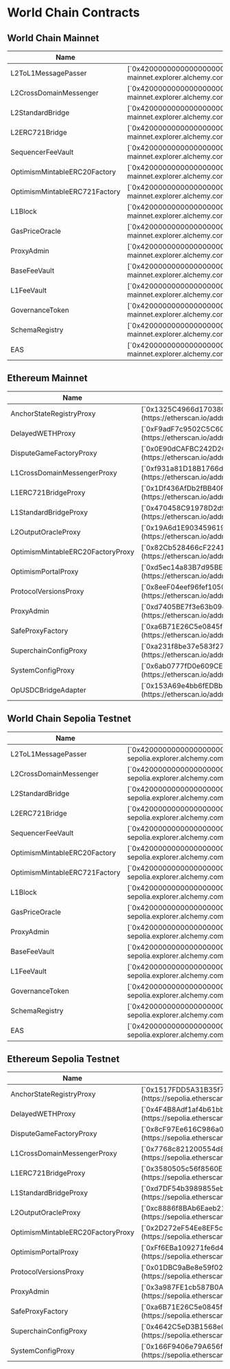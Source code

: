 # World Chain Contracts

## World Chain Mainnet 

<table>
  <thead>
    <tr>
      <th>Name</th>
      <th>Address</th>
    </tr>
  </thead>
  <tbody>
    <tr>
      <td className="align-middle">L2ToL1MessagePasser</td>
      <td className="align-middle">[`0x4200000000000000000000000000000000000016`](https://worldchain-mainnet.explorer.alchemy.com/address/0x4200000000000000000000000000000000000016)</td>
    </tr>
    <tr>
      <td className="align-middle">L2CrossDomainMessenger</td>
      <td className="align-middle">[`0x4200000000000000000000000000000000000007`](https://worldchain-mainnet.explorer.alchemy.com/address/0x4200000000000000000000000000000000000007)</td>
    </tr>
    <tr>
      <td className="align-middle">L2StandardBridge</td>
      <td className="align-middle">[`0x4200000000000000000000000000000000000010`](https://worldchain-mainnet.explorer.alchemy.com/address/0x4200000000000000000000000000000000000010)</td>
    </tr>
    <tr>
      <td className="align-middle">L2ERC721Bridge</td>
      <td className="align-middle">[`0x4200000000000000000000000000000000000014`](https://worldchain-mainnet.explorer.alchemy.com/address/0x4200000000000000000000000000000000000014)</td>
    </tr>
    <tr>
      <td className="align-middle">SequencerFeeVault</td>
      <td className="align-middle">[`0x4200000000000000000000000000000000000011`](https://worldchain-mainnet.explorer.alchemy.com/address/0x4200000000000000000000000000000000000011)</td>
    </tr>
    <tr>
      <td className="align-middle">OptimismMintableERC20Factory</td>
      <td className="align-middle">[`0x4200000000000000000000000000000000000012`](https://worldchain-mainnet.explorer.alchemy.com/address/0x4200000000000000000000000000000000000012)</td>
    </tr>
    <tr>
      <td className="align-middle">OptimismMintableERC721Factory</td>
      <td className="align-middle">[`0x4200000000000000000000000000000000000017`](https://worldchain-mainnet.explorer.alchemy.com/address/0x4200000000000000000000000000000000000017)</td>
    </tr>
    <tr>
      <td className="align-middle">L1Block</td>
      <td className="align-middle">[`0x4200000000000000000000000000000000000015`](https://worldchain-mainnet.explorer.alchemy.com/address/0x4200000000000000000000000000000000000015)</td>
    </tr>
    <tr>
      <td className="align-middle">GasPriceOracle</td>
      <td className="align-middle">[`0x420000000000000000000000000000000000000F`](https://worldchain-mainnet.explorer.alchemy.com/address/0x420000000000000000000000000000000000000F)</td>
    </tr>
   <tr>
      <td className="align-middle">ProxyAdmin</td>
      <td className="align-middle">[`0x4200000000000000000000000000000000000018`](https://worldchain-mainnet.explorer.alchemy.com/address/0x4200000000000000000000000000000000000018)</td>
    </tr>
   <tr>
      <td className="align-middle">BaseFeeVault</td>
      <td className="align-middle">[`0x4200000000000000000000000000000000000019`](https://worldchain-mainnet.explorer.alchemy.com/address/0x4200000000000000000000000000000000000019)</td>
    </tr>
   <tr>
      <td className="align-middle">L1FeeVault</td>
      <td className="align-middle">[`0x420000000000000000000000000000000000001A`](https://worldchain-mainnet.explorer.alchemy.com/address/0x420000000000000000000000000000000000001A)</td>
    </tr>
   <tr>
      <td className="align-middle">GovernanceToken</td>
      <td className="align-middle">[`0x4200000000000000000000000000000000000042`](https://worldchain-mainnet.explorer.alchemy.com/address/0x4200000000000000000000000000000000000042)</td>
    </tr>
    <tr>
      <td className="align-middle">SchemaRegistry</td>
      <td className="align-middle">[`0x4200000000000000000000000000000000000020`](https://worldchain-mainnet.explorer.alchemy.com/address/0x4200000000000000000000000000000000000020)</td>
    </tr>
    <tr>
      <td className="align-middle">EAS</td>
      <td className="align-middle">[`0x4200000000000000000000000000000000000021`](https://worldchain-mainnet.explorer.alchemy.com/address/0x4200000000000000000000000000000000000021)</td>
    </tr>
  </tbody>
</table>


## Ethereum Mainnet 
<table>
  <thead>
    <tr>
      <th>Name</th>
      <th>Address</th>
    </tr>
  </thead>
  <tbody>
    <tr>
      <td className="align-middle">AnchorStateRegistryProxy</td>
      <td className="align-middle">[`0x1325C4966d17038C5592fb38416AeE85EE73c0cb`](https://etherscan.io/address/0x1325C4966d17038C5592fb38416AeE85EE73c0cb)</td>
    </tr>
    <tr>
      <td className="align-middle">DelayedWETHProxy</td>
      <td className="align-middle">[`0xF9adF7c9502C5C60352C20a4d22683422DbD061F`](https://etherscan.io/address/0xF9adF7c9502C5C60352C20a4d22683422DbD061F)</td>
    </tr>
    <tr>
      <td className="align-middle">DisputeGameFactoryProxy</td>
      <td className="align-middle">[`0x0E90dCAFBC242D2C861A20Bb20EC8E7182965a52`](https://etherscan.io/address/0x0E90dCAFBC242D2C861A20Bb20EC8E7182965a52)</td>
    </tr>
    <tr>
      <td className="align-middle">L1CrossDomainMessengerProxy</td>
      <td className="align-middle">[`0xf931a81D18B1766d15695ffc7c1920a62b7e710a`](https://etherscan.io/address/0xf931a81D18B1766d15695ffc7c1920a62b7e710a)</td>
    </tr>
    <tr>
      <td className="align-middle">L1ERC721BridgeProxy</td>
      <td className="align-middle">[`0x1Df436AfDb2fBB40F1fE8bEd4Fc89A0D0990a8E9`](https://etherscan.io/address/0x1Df436AfDb2fBB40F1fE8bEd4Fc89A0D0990a8E9)</td>
    </tr>
    <tr>
      <td className="align-middle">L1StandardBridgeProxy</td>
      <td className="align-middle">[`0x470458C91978D2d929704489Ad730DC3E3001113`](https://etherscan.io/address/0x470458C91978D2d929704489Ad730DC3E3001113)</td>
    </tr>
    <tr>
      <td className="align-middle">L2OutputOracleProxy</td>
      <td className="align-middle">[`0x19A6d1E9034596196295CF148509796978343c5D`](https://etherscan.io/address/0x19A6d1E9034596196295CF148509796978343c5D)</td>
    </tr>
    <tr>
      <td className="align-middle">OptimismMintableERC20FactoryProxy</td>
      <td className="align-middle">[`0x82Cb528466cF22412d89bdBE9bCF04856790dD0e`](https://etherscan.io/address/0x82Cb528466cF22412d89bdBE9bCF04856790dD0e)</td>
    </tr>
    <tr>
      <td className="align-middle">OptimismPortalProxy</td>
      <td className="align-middle">[`0xd5ec14a83B7d95BE1E2Ac12523e2dEE12Cbeea6C`](https://etherscan.io/address/0xd5ec14a83B7d95BE1E2Ac12523e2dEE12Cbeea6C)</td>
    </tr>
   <tr>
      <td className="align-middle">ProtocolVersionsProxy</td>
      <td className="align-middle">[`0x8eeF04eef96fef1050702453f75F0Fc4f8F70973`](https://etherscan.io/address/0x8eeF04eef96fef1050702453f75F0Fc4f8F70973)</td>
    </tr>
   <tr>
      <td className="align-middle">ProxyAdmin</td>
      <td className="align-middle">[`0xd7405BE7f3e63b094Af6C7C23D5eE33Fd82F872D`](https://etherscan.io/address/0xd7405BE7f3e63b094Af6C7C23D5eE33Fd82F872D)</td>
    </tr>
   <tr>
      <td className="align-middle">SafeProxyFactory</td>
      <td className="align-middle">[`0xa6B71E26C5e0845f74c812102Ca7114b6a896AB2`](https://etherscan.io/address/0xa6B71E26C5e0845f74c812102Ca7114b6a896AB2)</td>
    </tr>
   <tr>
      <td className="align-middle">SuperchainConfigProxy</td>
      <td className="align-middle">[`0xa231f8be37e583f276f93dF516D88a043bfe47E3`](https://etherscan.io/address/0xa231f8be37e583f276f93dF516D88a043bfe47E3)</td>
    </tr>
    <tr>
      <td className="align-middle">SystemConfigProxy</td>
      <td className="align-middle">[`0x6ab0777fD0e609CE58F939a7F70Fe41F5Aa6300A`](https://etherscan.io/address/0x6ab0777fD0e609CE58F939a7F70Fe41F5Aa6300A)</td>
    </tr>
    <tr>
      <td className="align-middle">OpUSDCBridgeAdapter</td>
      <td className="align-middle">[`0x153A69e4bb6fEDBbAaF463CB982416316c84B2dB`](https://etherscan.io/address/0x153A69e4bb6fEDBbAaF463CB982416316c84B2dB)</td>
    </tr>
  </tbody>
</table>


## World Chain Sepolia Testnet 

<table>
  <thead>
    <tr>
      <th>Name</th>
      <th>Address</th>
    </tr>
  </thead>
  <tbody>
    <tr>
      <td className="align-middle">L2ToL1MessagePasser</td>
      <td className="align-middle">[`0x4200000000000000000000000000000000000016`](https://worldchain-sepolia.explorer.alchemy.com/address/0x4200000000000000000000000000000000000016)</td>
    </tr>
    <tr>
      <td className="align-middle">L2CrossDomainMessenger</td>
      <td className="align-middle">[`0x4200000000000000000000000000000000000007`](https://worldchain-sepolia.explorer.alchemy.com/address/0x4200000000000000000000000000000000000007)</td>
    </tr>
    <tr>
      <td className="align-middle">L2StandardBridge</td>
      <td className="align-middle">[`0x4200000000000000000000000000000000000010`](https://worldchain-sepolia.explorer.alchemy.com/address/0x4200000000000000000000000000000000000010)</td>
    </tr>
    <tr>
      <td className="align-middle">L2ERC721Bridge</td>
      <td className="align-middle">[`0x4200000000000000000000000000000000000014`](https://worldchain-sepolia.explorer.alchemy.com/address/0x4200000000000000000000000000000000000014)</td>
    </tr>
    <tr>
      <td className="align-middle">SequencerFeeVault</td>
      <td className="align-middle">[`0x4200000000000000000000000000000000000011`](https://worldchain-sepolia.explorer.alchemy.com/address/0x4200000000000000000000000000000000000011)</td>
    </tr>
    <tr>
      <td className="align-middle">OptimismMintableERC20Factory</td>
      <td className="align-middle">[`0x4200000000000000000000000000000000000012`](https://worldchain-sepolia.explorer.alchemy.com/address/0x4200000000000000000000000000000000000012)</td>
    </tr>
    <tr>
      <td className="align-middle">OptimismMintableERC721Factory</td>
      <td className="align-middle">[`0x4200000000000000000000000000000000000017`](https://worldchain-sepolia.explorer.alchemy.com/address/0x4200000000000000000000000000000000000017)</td>
    </tr>
    <tr>
      <td className="align-middle">L1Block</td>
      <td className="align-middle">[`0x4200000000000000000000000000000000000015`](https://worldchain-sepolia.explorer.alchemy.com/address/0x4200000000000000000000000000000000000015)</td>
    </tr>
    <tr>
      <td className="align-middle">GasPriceOracle</td>
      <td className="align-middle">[`0x420000000000000000000000000000000000000F`](https://worldchain-sepolia.explorer.alchemy.com/address/0x420000000000000000000000000000000000000F)</td>
    </tr>
   <tr>
      <td className="align-middle">ProxyAdmin</td>
      <td className="align-middle">[`0x4200000000000000000000000000000000000018`](https://worldchain-sepolia.explorer.alchemy.com/address/0x4200000000000000000000000000000000000018)</td>
    </tr>
   <tr>
      <td className="align-middle">BaseFeeVault</td>
      <td className="align-middle">[`0x4200000000000000000000000000000000000019`](https://worldchain-sepolia.explorer.alchemy.com/address/0x4200000000000000000000000000000000000019)</td>
    </tr>
   <tr>
      <td className="align-middle">L1FeeVault</td>
      <td className="align-middle">[`0x420000000000000000000000000000000000001A`](https://worldchain-sepolia.explorer.alchemy.com/address/0x420000000000000000000000000000000000001A)</td>
    </tr>
   <tr>
      <td className="align-middle">GovernanceToken</td>
      <td className="align-middle">[`0x4200000000000000000000000000000000000042`](https://worldchain-sepolia.explorer.alchemy.com/address/0x4200000000000000000000000000000000000042)</td>
    </tr>
    <tr>
      <td className="align-middle">SchemaRegistry</td>
      <td className="align-middle">[`0x4200000000000000000000000000000000000020`](https://worldchain-sepolia.explorer.alchemy.com/address/0x4200000000000000000000000000000000000020)</td>
    </tr>
    <tr>
      <td className="align-middle">EAS</td>
      <td className="align-middle">[`0x4200000000000000000000000000000000000021`](https://worldchain-sepolia.explorer.alchemy.com/address/0x4200000000000000000000000000000000000021)</td>
    </tr>
  </tbody>
</table>



## Ethereum Sepolia Testnet 
<table>
  <thead>
    <tr>
      <th>Name</th>
      <th>Address</th>
    </tr>
  </thead>
  <tbody>
    <tr>
      <td className="align-middle">AnchorStateRegistryProxy</td>
      <td className="align-middle">[`0x1517FDD5A31B35f790eA8a3c6cC2F595B1BD4742`](https://sepolia.etherscan.io/address/0x1517FDD5A31B35f790eA8a3c6cC2F595B1BD4742)</td>
    </tr>
    <tr>
      <td className="align-middle">DelayedWETHProxy</td>
      <td className="align-middle">[`0x4F4B8Adf1af4b61bb62F68b7aF1c37f8A6311663`](https://sepolia.etherscan.io/address/0x4F4B8Adf1af4b61bb62F68b7aF1c37f8A6311663)</td>
    </tr>
    <tr>
      <td className="align-middle">DisputeGameFactoryProxy</td>
      <td className="align-middle">[`0x8cF97Ee616C986a070F5020d973b456D0120C253`](https://sepolia.etherscan.io/address/0x8cF97Ee616C986a070F5020d973b456D0120C253)</td>
    </tr>
    <tr>
      <td className="align-middle">L1CrossDomainMessengerProxy</td>
      <td className="align-middle">[`0x7768c821200554d8F359A8902905Ba9eDe5659a9`](https://sepolia.etherscan.io/address/0x7768c821200554d8F359A8902905Ba9eDe5659a9)</td>
    </tr>
    <tr>
      <td className="align-middle">L1ERC721BridgeProxy</td>
      <td className="align-middle">[`0x3580505c56f8560E3777E92Fb27f70fD20c5B493`](https://sepolia.etherscan.io/address/0x3580505c56f8560E3777E92Fb27f70fD20c5B493)</td>
    </tr>
    <tr>
      <td className="align-middle">L1StandardBridgeProxy</td>
      <td className="align-middle">[`0xd7DF54b3989855eb66497301a4aAEc33Dbb3F8DE`](https://sepolia.etherscan.io/address/0xd7DF54b3989855eb66497301a4aAEc33Dbb3F8DE)</td>
    </tr>
    <tr>
      <td className="align-middle">L2OutputOracleProxy</td>
      <td className="align-middle">[`0xc8886f8BAb6Eaeb215aDB5f1c686BF699248300e`](https://sepolia.etherscan.io/address/0xc8886f8BAb6Eaeb215aDB5f1c686BF699248300e)</td>
    </tr>
    <tr>
      <td className="align-middle">OptimismMintableERC20FactoryProxy</td>
      <td className="align-middle">[`0x2D272eF54Ee8EF5c2Ff3523559186580b158cd57`](https://sepolia.etherscan.io/address/0x2D272eF54Ee8EF5c2Ff3523559186580b158cd57)</td>
    </tr>
    <tr>
      <td className="align-middle">OptimismPortalProxy</td>
      <td className="align-middle">[`0xFf6EBa109271fe6d4237EeeD4bAb1dD9A77dD1A4`](https://sepolia.etherscan.io/address/0xFf6EBa109271fe6d4237EeeD4bAb1dD9A77dD1A4)</td>
    </tr>
   <tr>
      <td className="align-middle">ProtocolVersionsProxy</td>
      <td className="align-middle">[`0x01DBC9aBe8e59f021d47Cf79143DE830820CbA29`](https://sepolia.etherscan.io/address/0x01DBC9aBe8e59f021d47Cf79143DE830820CbA29)</td>
    </tr>
   <tr>
      <td className="align-middle">ProxyAdmin</td>
      <td className="align-middle">[`0x3a987FE1cb587B0A1808cf9bB7Cbe0E341838319`](https://sepolia.etherscan.io/address/0x3a987FE1cb587B0A1808cf9bB7Cbe0E341838319)</td>
    </tr>
   <tr>
      <td className="align-middle">SafeProxyFactory</td>
      <td className="align-middle">[`0xa6B71E26C5e0845f74c812102Ca7114b6a896AB2`](https://sepolia.etherscan.io/address/0xa6B71E26C5e0845f74c812102Ca7114b6a896AB2)</td>
    </tr>
   <tr>
      <td className="align-middle">SuperchainConfigProxy</td>
      <td className="align-middle">[`0x4642C5eD3B1568e0F05d73B10d02e6Fb2595aF9a`](https://sepolia.etherscan.io/address/0x4642C5eD3B1568e0F05d73B10d02e6Fb2595aF9a)</td>
    </tr>
    <tr>
      <td className="align-middle">SystemConfigProxy</td>
      <td className="align-middle">[`0x166F9406e79A656f12F05247fb8F5DfA6155bCBF`](https://sepolia.etherscan.io/address/0x166F9406e79A656f12F05247fb8F5DfA6155bCBF)</td>
    </tr>
  </tbody>
</table>